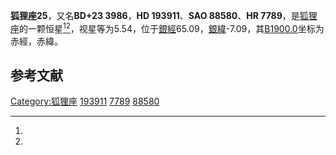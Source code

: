 {{Starbox begin
| name = 狐狸座25
}}
{{Starbox observe
| epoch = [[J2000.0|J2000.0]]
| constell = [[狐狸座|狐狸座]]<ref name=SIMBAD>{{cite web
 | url=http://simbad.u-strasbg.fr/simbad/sim-id?Ident=HR+7789
 | title =Pulsating variable Star
 | publisher=Centre de Données astronomiques de Strasbourg
 | work=SIMBAD
 | accessdate=2012-07-13}}</ref><ref name=DATA>{{cite web
 | url=http://vizier.u-strasbg.fr/viz-bin/VizieR-5?-out.add=.&-source=5050&-corr=PK=HR&-out.max=9999&HR=7789
 | title=VizieR Detailed Page
 | accessdate=2012-07-13
 | archive-date=2016-03-05
 | archive-url=https://web.archive.org/web/20160305033129/http://vizier.u-strasbg.fr/viz-bin/VizieR-5?-out.add=.&-source=5050&-corr=PK=HR&-out.max=9999&HR=7789
 | dead-url=no
 }}</ref>
| 星官 = 
| ra = {{RA|20|22|3.4}}<ref name=SIMBAD /><ref name=DATA />
| dec = {{DEC|+24|26|46}}<ref name=SIMBAD /><ref name=DATA />
| appmag_v = 5.54<ref name=SIMBAD /><ref name=DATA />
}}
{{Starbox character
| class = B8IIIne<ref name=SIMBAD /><ref name=DATA />
| b-v = -0.06<ref name=SIMBAD /><ref name=DATA />
| u-b = -0.4<ref name=SIMBAD /><ref name=DATA />
| r-i = <ref name=SIMBAD /><ref name=DATA />
| variable = 
}}
{{Starbox astrometry
| radial_v = -0.4
| prop_mo_ra = -13
| parallax = -0.008
| p_error = 
}}
{{Starbox catalog
| names =BD+23 3986，[[SAO星表|SAO]] 88580，[[HD星表|HD]] 193911，[[HR星表|HR]] 7789}}
{{Starbox reference |Simbad=HR+7789}}
{{Starbox end}}

'''狐狸座25'''，又名'''BD+23 3986'''，'''HD 193911'''、'''SAO 88580'''、'''HR 7789'''，是[[狐狸座|狐狸座]]的一颗恒星<ref name=SIMBAD /><ref name=DATA />，视星等为5.54，位于[[銀道座標系|銀經]]65.09，[[銀道座標系|銀緯]]-7.09，其[[B1900.0|B1900.0]]坐标为赤經{{RA|20|17|45.4}}，赤緯{{DEC|+24|-7.09|37}}。

== 参考文献 ==
{{reflist}}

{{star-stub}}

{{狐狸座恒星}}
{{星官|左旗|9|30}}
[[Category:狐狸座|Category:狐狸座]]
[[Category:HD和HDE天體|193911]]
[[Category:HR天體|7789]]
[[Category:SAO天體|88580]]